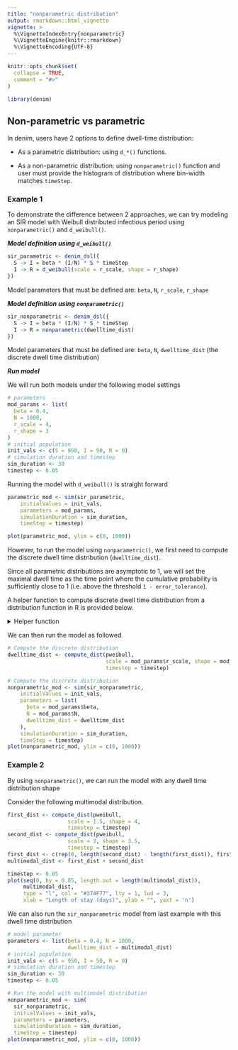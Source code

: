 ```yaml
---
title: "nonparametric distribution"
output: rmarkdown::html_vignette
vignette: >
  %\VignetteIndexEntry{nonparametric}
  %\VignetteEngine{knitr::rmarkdown}
  %\VignetteEncoding{UTF-8}
---
```


```r
knitr::opts_chunk$set(
  collapse = TRUE,
  comment = "#>"
)
```

```r
library(denim)
```

## Non-parametric vs parametric

In denim, users have 2 options to define dwell-time distribution:

-   As a parametric distribution: using `d_*()` functions.

-   As a non-parametric distribution: using `nonparametric()` function and user must provide the histogram of distribution where bin-width matches `timeStep`.

### Example 1

To demonstrate the difference between 2 approaches, we can try modeling an SIR model with Weibull distributed infectious period using `nonparametric()` and `d_weibull()`.

***Model definition using `d_weibull()`***

```r
sir_parametric <- denim_dsl({
  S -> I = beta * (I/N) * S * timeStep
  I -> R = d_weibull(scale = r_scale, shape = r_shape)
})
```

Model parameters that must be defined are: `beta`, `N`, `r_scale`, `r_shape`

***Model definition using*** ***`nonparametric()`***

```r
sir_nonparametric <- denim_dsl({
  S -> I = beta * (I/N) * S * timeStep
  I -> R = nonparametric(dwelltime_dist)
})
```

Model parameters that must be defined are: `beta`, `N`, `dwelltime_dist` (the discrete dwell time distribution)

***Run model***

We will run both models under the following model settings

```r
# parameters
mod_params <- list(
  beta = 0.4,
  N = 1000,
  r_scale = 4,
  r_shape = 3
)
# initial population
init_vals <- c(S = 950, I = 50, R = 0)
# simulation duration and timestep
sim_duration <- 30
timestep <- 0.05
```

Running the model with `d_weibull()` is straight forward

```r
parametric_mod <- sim(sir_parametric,
    initialValues = init_vals,
    parameters = mod_params,
    simulationDuration = sim_duration,
    timeStep = timestep) 

plot(parametric_mod, ylim = c(0, 1000))
```

However, to run the model using `nonparametric()`, we first need to compute the discrete dwell time distribution (`dwelltime_dist`).

Since all parametric distributions are asymptotic to 1, we will set the maximal dwell time as the time point where the cumulative probability is sufficiently close to 1 (i.e. above the threshold `1 - error_tolerance`).

A helper function to compute discrete dwell time distribution from a distribution function in R is provided below.

<details>

<summary>Helper function</summary>

```r
# Compute discrete distribution of dwell-tinme
# dist_func - R distribution function for dwell time (pexp, pgamma, etc.)
# ... - parameters for dist_func
compute_dist <- function(dist_func,..., timestep=0.05, error_tolerance=0.0001){
  maxtime <- timestep
  prev_prob <- 0
  prob_dist <- numeric()
  
  while(TRUE){
     # get current cumulative prob and check whether it is sufficiently close to 1
     temp_prob <-  ifelse(
       dist_func(maxtime, ...) < (1 - error_tolerance), 
       dist_func(maxtime, ...), 
       1);

     # get f(t)
     curr_prob <- temp_prob - prev_prob
     prob_dist <- c(prob_dist, curr_prob)
     
     prev_prob <- temp_prob
     maxtime <- maxtime + timestep
     
     if(temp_prob == 1){
       break
     }
  }
  
  prob_dist
}
```

</details>

We can then run the model as followed

```r
# Compute the discrete distribution
dwelltime_dist <- compute_dist(pweibull, 
                               scale = mod_params$r_scale, shape = mod_params$r_shape,
                               timestep = timestep)

# Compute the discrete distribution
nonparametric_mod <- sim(sir_nonparametric,
    initialValues = init_vals,
    parameters = list(
      beta = mod_params$beta,
      N = mod_params$N,
      dwelltime_dist = dwelltime_dist
    ),
    simulationDuration = sim_duration,
    timeStep = timestep) 
plot(nonparametric_mod, ylim = c(0, 1000))
```

### Example 2

By using `nonparametric()`, we can run the model with any dwell time distribution shape

Consider the following multimodal distribution.

```r
first_dist <- compute_dist(pweibull, 
                   scale = 1.5, shape = 4,
                   timestep = timestep)
second_dist <- compute_dist(pweibull, 
                   scale = 3, shape = 3.5,
                   timestep = timestep)
first_dist <- c(rep(0, length(second_dist) - length(first_dist)), first_dist)
multimodal_dist <- first_dist + second_dist
```

```r
timestep <- 0.05
plot(seq(0, by = 0.05, length.out = length(multimodal_dist)), 
     multimodal_dist, 
     type = "l", col = "#374F77", lty = 1, lwd = 3,
     xlab = "Length of stay (days)", ylab = "", yaxt = 'n')
```

We can also run the `sir_nonparametric` model from last example with this dwell time distribution

```r
# model parameter
parameters <- list(beta = 0.4, N = 1000,
                   dwelltime_dist = multimodal_dist)
# initial population
init_vals <- c(S = 950, I = 50, R = 0)
# simulation duration and timestep
sim_duration <- 30
timestep <- 0.05

# Run the model with multimodel distribution
nonparametric_mod <- sim(
  sir_nonparametric,
  initialValues = init_vals,
  parameters = parameters,
  simulationDuration = sim_duration,
  timeStep = timestep) 
plot(nonparametric_mod, ylim = c(0, 1000))
```
